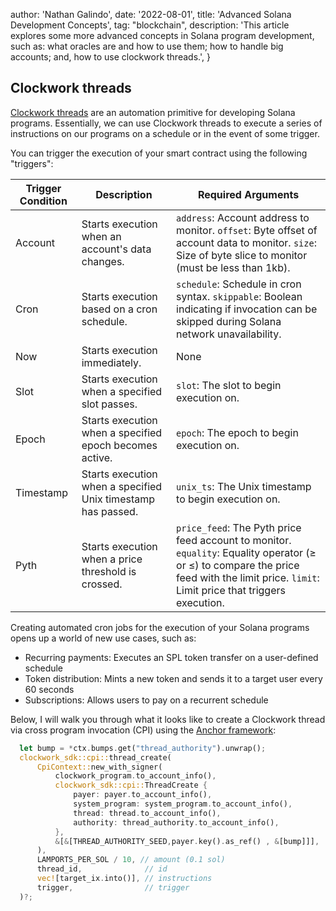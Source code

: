 
  author: 'Nathan Galindo',
  date: '2022-08-01',
  title: 'Advanced Solana Development Concepts',
  tag: "blockchain",
  description:
    'This article explores some more advanced concepts in Solana program development, such as: what oracles are and how to use them; how to handle big accounts; and, how to use clockwork threads.',
}


## Clockwork threads

[Clockwork threads](https://docs.clockwork.xyz/welcome/readme) are an automation primitive for developing Solana programs. Essentially,
we can use Clockwork threads to execute a series of instructions on our programs on a schedule
or in the event of some trigger.

You can trigger the execution of your smart contract using the following "triggers":

| **Trigger Condition** | **Description** | **Required Arguments** |
|---|---|---|
| Account | Starts execution when an account's data changes. | `address`: Account address to monitor. `offset`: Byte offset of account data to monitor. `size`: Size of byte slice to monitor (must be less than 1kb). |
| Cron | Starts execution based on a cron schedule. | `schedule`: Schedule in cron syntax. `skippable`: Boolean indicating if invocation can be skipped during Solana network unavailability. |
| Now | Starts execution immediately. | None |
| Slot | Starts execution when a specified slot passes. | `slot`: The slot to begin execution on. |
| Epoch | Starts execution when a specified epoch becomes active. | `epoch`: The epoch to begin execution on. |
| Timestamp | Starts execution when a specified Unix timestamp has passed. | `unix_ts`: The Unix timestamp to begin execution on. |
| Pyth | Starts execution when a price threshold is crossed. | `price_feed`: The Pyth price feed account to monitor. `equality`: Equality operator (≥ or ≤) to compare the price feed with the limit price. `limit`: Limit price that triggers execution. |

Creating automated cron jobs for the execution of your Solana programs opens up a world of
new use cases, such as:
* Recurring payments: Executes an SPL token transfer on a user-defined schedule
* Token distribution: Mints a new token and sends it to a target user every 60 seconds
* Subscriptions: Allows users to pay on a recurrent schedule

Below, I will walk you through what it looks like to create a Clockwork thread via cross program invocation (CPI) using the [Anchor framework](https://www.anchor-lang.com/):

```rust
  let bump = *ctx.bumps.get("thread_authority").unwrap();
  clockwork_sdk::cpi::thread_create(
      CpiContext::new_with_signer(
          clockwork_program.to_account_info(),
          clockwork_sdk::cpi::ThreadCreate {
              payer: payer.to_account_info(),
              system_program: system_program.to_account_info(),
              thread: thread.to_account_info(),
              authority: thread_authority.to_account_info(),
          },
          &[&[THREAD_AUTHORITY_SEED,payer.key().as_ref() , &[bump]]],
      ),
      LAMPORTS_PER_SOL / 10, // amount (0.1 sol)
      thread_id,              // id
      vec![target_ix.into()], // instructions
      trigger,                // trigger
  )?;
```
